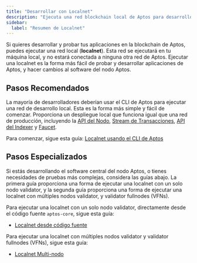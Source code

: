 ```yaml
---
title: "Desarrollar con Localnet"
description: "Ejecuta una red blockchain local de Aptos para desarrollo y pruebas de aplicaciones, incluyendo opciones de despliegue basadas en CLI y código fuente."
sidebar:
  label: "Resumen de Localnet"
---
```


Si quieres desarrollar y probar tus aplicaciones en la blockchain de Aptos, puedes ejecutar una
red local (**localnet**). Esta red se ejecutará en tu máquina local, y no estará
conectada a ninguna otra red de Aptos. Ejecutar una localnet es la forma más fácil de probar y
desarrollar aplicaciones de Aptos, y hacer cambios al software del nodo Aptos.

## Pasos Recomendados

La mayoría de desarrolladores deberían usar el CLI de Aptos para ejecutar una red de desarrollo local. Esta es la forma más simple
y fácil de comenzar. Proporciona un despliegue local que funciona igual que una red de producción,
incluyendo la [API del Nodo](/es/build/apis), [Stream de Transacciones](/es/build/indexer/txn-stream), [API del Indexer](/es/build/indexer) y [Faucet](/es/build/apis/faucet-api).

Para comenzar, sigue esta guía: [Localnet usando el CLI de Aptos](/es/network/nodes/localnet/local-development-network)

## Pasos Especializados

Si estás desarrollando el software central del nodo Aptos, o tienes necesidades de pruebas más complejas, considera las
guías abajo. La primera guía proporciona una forma de ejecutar una localnet con un solo nodo validator, y la
segunda guía proporciona una forma de ejecutar una localnet con múltiples nodos validator, y validator
fullnodes (VFNs).

Para ejecutar una localnet con un solo nodo validator, directamente desde el código fuente `aptos-core`, sigue esta guía:

- [Localnet desde código fuente](/es/network/nodes/localnet/run-a-localnet)

Para ejecutar una localnet con múltiples nodos validator y validator fullnodes (VFNs), sigue esta guía:

- [Localnet Multi-nodo](/es/network/nodes/localnet/run-a-multinode-localnet)
